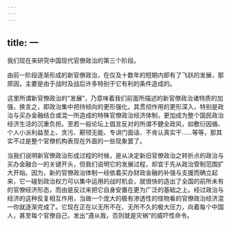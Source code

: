 ```yaml
---
---
---
```

title: 一
---



我们现在来研究中国现代官僚政治的第三个阶段。

由前一阶段逐渐形成的新官僚政治，在仅及十数年的短期内即有了飞跃的发展，那原因，主要是由于战时及战后许多特别于它有利的条件造成的。

这里所谓新官僚政治的“发展”，乃意味着我们前面所描述的新官僚政治诸特质的加强，换言之，即政治集中把持倾向的更形强化，其贯彻作用的更形深入，特别是政治与买办金融结合或混一所造成的特殊官僚政治经济体制，更加成为整个国民政治经济生活的沉重负担。至若一般论坛上倡言反对的所谓不健全政风，如敷衍因循、个人小派利益至上、贪污、颟顸无能、专讲门面话、不肯认真实干……等等，那其实不过是整个官僚机构表现在外面的一些现象罢了。

当我们说明新官僚政治形成过程的时候，是从决定新旧官僚政治之转折点的政治与买办金融合一的关键开头，但我们说明它的发展过程，却宜于先从政治管制范围扩大开始。因为，新的官僚政治体制一经依着买办财政金融的补强与支援而确立起来，它一碰到政治权力可以集中运用的战时机会，就很快的造出了全国的前所未有的官僚经济形态，而由是反过来把它自身安置在更为广泛的基础之上。经过政治与经济的这种反复相互作用，当做一个庞大的极有渗透性的怪物看的官僚政治经济混一你就逐渐完成了。它现在正在以无所不在、无所不久的极大压力，向着每个中国人，甚至每个官僚自己，发出“遵从我，否则就是灾祸”的威吓性命令。